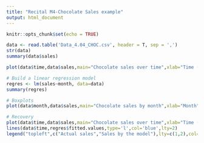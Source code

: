 ---
title: "Recital M4-Chocolate Sales example"
output: html_document
---

```{r setup, include=FALSE}
knitr::opts_chunk$set(echo = TRUE)
```

```{r}
data <- read.table('Data_4.04_CHOC.csv', header = T, sep = ',')
str(data)
summary(data$sales)
```

```{r}
plot(data$time,data$sales,main="Chocolate sales over time",xlab="Time (in month)",ylab="Monthly sales",ylim=c(0,max(data$sales*1.2)),type='l')
```

```{r}
# Build a linear regression model
regres <- lm(sales~month, data=data)
summary(regres)
```

```{r}
# Boxplots
plot(data$month,data$sales,main="Chocolate sales by month",xlab="Month",ylab="Monthly sales",ylim=c(0,max(data$sales*1.2)))
```

```{r}
# Recovery
plot(data$time,data$sales,main="Chocolate sales over time",xlab="Time (in month)",ylab="Monthly sales",ylim=c(0,max(data$sales)*1.2),type='l')
lines(data$time,regres$fitted.values,type='l',col='blue',lty=2)
legend("topleft",c("Actual sales","Sales by the model"),lty=c(1,2),col=c('black','blue'))
```
